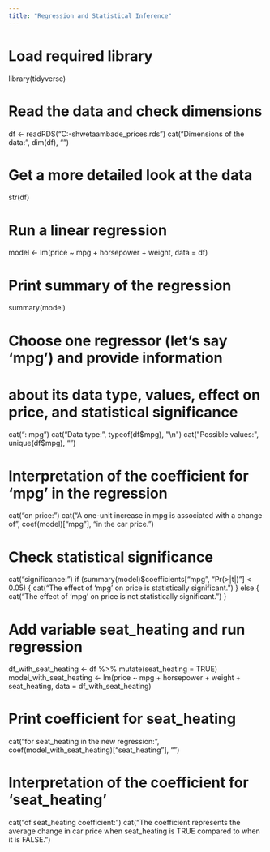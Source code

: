 ```yaml
---
title: "Regression and Statistical Inference"
---
```


# Load required library
library(tidyverse)

# Read the data and check dimensions
df <- readRDS("C:\Users\Shweta\Documents\GitHub\cdsba-shwetaambade\data\car_prices.rds")
cat("Dimensions of the data:", dim(df), "\n")

# Get a more detailed look at the data
str(df)

# Run a linear regression
model <- lm(price ~ mpg + horsepower + weight, data = df)

# Print summary of the regression
summary(model)

# Choose one regressor (let's say 'mpg') and provide information
# about its data type, values, effect on price, and statistical significance
cat("\nRegressor: mpg\n")
cat("Data type:", typeof(df$mpg), "\n")
cat("Possible values:", unique(df$mpg), "\n")

# Interpretation of the coefficient for 'mpg' in the regression
cat("\nEffect on price:\n")
cat("A one-unit increase in mpg is associated with a change of", coef(model)["mpg"], "in the car price.\n")

# Check statistical significance
cat("\nStatistical significance:\n")
if (summary(model)$coefficients["mpg", "Pr(>|t|)"] < 0.05) {
  cat("The effect of 'mpg' on price is statistically significant.\n")
} else {
  cat("The effect of 'mpg' on price is not statistically significant.\n")
}

# Add variable seat_heating and run regression
df_with_seat_heating <- df %>% mutate(seat_heating = TRUE)
model_with_seat_heating <- lm(price ~ mpg + horsepower + weight + seat_heating, data = df_with_seat_heating)

# Print coefficient for seat_heating
cat("\nCoefficient for seat_heating in the new regression:", coef(model_with_seat_heating)["seat_heating"], "\n")

# Interpretation of the coefficient for 'seat_heating'
cat("\nExplanation of seat_heating coefficient:\n")
cat("The coefficient represents the average change in car price when seat_heating is TRUE compared to when it is FALSE.\n")

